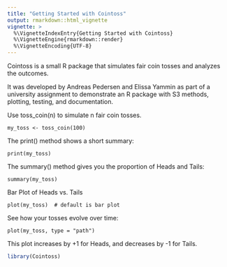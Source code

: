 ```yaml
---
title: "Getting Started with Cointoss"
output: rmarkdown::html_vignette
vignette: >
  %\VignetteIndexEntry{Getting Started with Cointoss}
  %\VignetteEngine{rmarkdown::render}
  %\VignetteEncoding{UTF-8}
---
```


Cointoss is a small R package that simulates fair coin tosses and analyzes the outcomes.

It was developed by Andreas Pedersen and Elissa Yammin as part of a university assignment to demonstrate an R package with S3 methods, plotting, testing, and documentation.

Use toss_coin(n) to simulate n fair coin tosses.

```{}
my_toss <- toss_coin(100)
```
The print() method shows a short summary:
```{}
print(my_toss)
```
The summary() method gives you the proportion of Heads and Tails:
```{}
summary(my_toss)
```
Bar Plot of Heads vs. Tails
```{}
plot(my_toss)  # default is bar plot
```
See how your tosses evolve over time:
```{}
plot(my_toss, type = "path")
```
This plot increases by +1 for Heads, and decreases by -1 for Tails.

```r
library(Cointoss)
```
